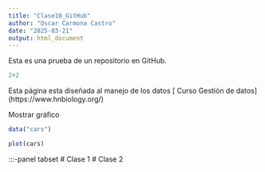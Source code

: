 ---
title: "Clase10_GitHub"
author: "Oscar Carmona Castro"
date: "2025-03-21"
output: html_document
---

Esta es una prueba de un repositorio en GitHub.

```{r}
2+2
```


Esta página esta diseñada al manejo de los datos
[ Curso Gestión de datos] (https://www.hnbiology.org/)


Mostrar gráfico
```{r}
data("cars")
```

```{r}
plot(cars)
```


:::-panel tabset
# Clase 1
# Clase 2










